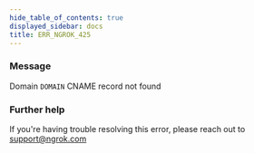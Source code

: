 ```yaml
---
hide_table_of_contents: true
displayed_sidebar: docs
title: ERR_NGROK_425
---
```


### Message

Domain `DOMAIN` CNAME record not found

<ErrorDetails />

### Further help

If you're having trouble resolving this error, please reach out to [support@ngrok.com](mailto:support@ngrok.com?subject=Help%20with%20ERR_NGROK_425)
